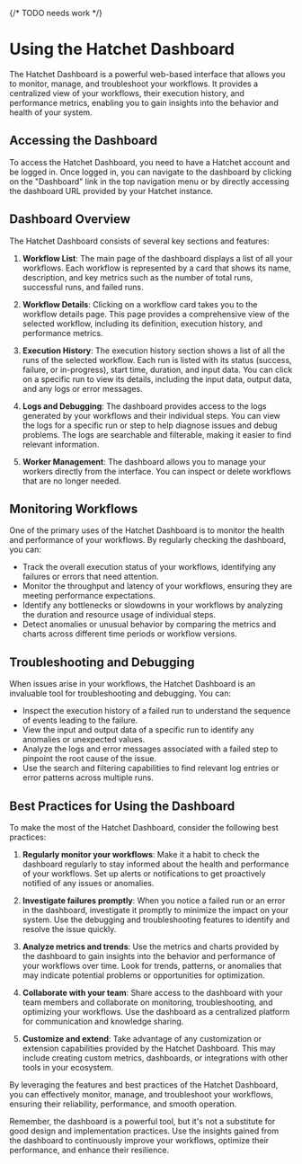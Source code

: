 {/* TODO needs work */}

# Using the Hatchet Dashboard

The Hatchet Dashboard is a powerful web-based interface that allows you to monitor, manage, and troubleshoot your workflows. It provides a centralized view of your workflows, their execution history, and performance metrics, enabling you to gain insights into the behavior and health of your system.

## Accessing the Dashboard

To access the Hatchet Dashboard, you need to have a Hatchet account and be logged in. Once logged in, you can navigate to the dashboard by clicking on the "Dashboard" link in the top navigation menu or by directly accessing the dashboard URL provided by your Hatchet instance.

## Dashboard Overview

The Hatchet Dashboard consists of several key sections and features:

1. **Workflow List**: The main page of the dashboard displays a list of all your workflows. Each workflow is represented by a card that shows its name, description, and key metrics such as the number of total runs, successful runs, and failed runs.

2. **Workflow Details**: Clicking on a workflow card takes you to the workflow details page. This page provides a comprehensive view of the selected workflow, including its definition, execution history, and performance metrics.

3. **Execution History**: The execution history section shows a list of all the runs of the selected workflow. Each run is listed with its status (success, failure, or in-progress), start time, duration, and input data. You can click on a specific run to view its details, including the input data, output data, and any logs or error messages.

4. **Logs and Debugging**: The dashboard provides access to the logs generated by your workflows and their individual steps. You can view the logs for a specific run or step to help diagnose issues and debug problems. The logs are searchable and filterable, making it easier to find relevant information.

5. **Worker Management**: The dashboard allows you to manage your workers directly from the interface. You can inspect or delete workflows that are no longer needed. 

## Monitoring Workflows

One of the primary uses of the Hatchet Dashboard is to monitor the health and performance of your workflows. By regularly checking the dashboard, you can:

- Track the overall execution status of your workflows, identifying any failures or errors that need attention.
- Monitor the throughput and latency of your workflows, ensuring they are meeting performance expectations.
- Identify any bottlenecks or slowdowns in your workflows by analyzing the duration and resource usage of individual steps.
- Detect anomalies or unusual behavior by comparing the metrics and charts across different time periods or workflow versions.

## Troubleshooting and Debugging

When issues arise in your workflows, the Hatchet Dashboard is an invaluable tool for troubleshooting and debugging. You can:

- Inspect the execution history of a failed run to understand the sequence of events leading to the failure.
- View the input and output data of a specific run to identify any anomalies or unexpected values.
- Analyze the logs and error messages associated with a failed step to pinpoint the root cause of the issue.
- Use the search and filtering capabilities to find relevant log entries or error patterns across multiple runs.

## Best Practices for Using the Dashboard

To make the most of the Hatchet Dashboard, consider the following best practices:

1. **Regularly monitor your workflows**: Make it a habit to check the dashboard regularly to stay informed about the health and performance of your workflows. Set up alerts or notifications to get proactively notified of any issues or anomalies.

2. **Investigate failures promptly**: When you notice a failed run or an error in the dashboard, investigate it promptly to minimize the impact on your system. Use the debugging and troubleshooting features to identify and resolve the issue quickly.

3. **Analyze metrics and trends**: Use the metrics and charts provided by the dashboard to gain insights into the behavior and performance of your workflows over time. Look for trends, patterns, or anomalies that may indicate potential problems or opportunities for optimization.

4. **Collaborate with your team**: Share access to the dashboard with your team members and collaborate on monitoring, troubleshooting, and optimizing your workflows. Use the dashboard as a centralized platform for communication and knowledge sharing.

5. **Customize and extend**: Take advantage of any customization or extension capabilities provided by the Hatchet Dashboard. This may include creating custom metrics, dashboards, or integrations with other tools in your ecosystem.

By leveraging the features and best practices of the Hatchet Dashboard, you can effectively monitor, manage, and troubleshoot your workflows, ensuring their reliability, performance, and smooth operation.

Remember, the dashboard is a powerful tool, but it's not a substitute for good design and implementation practices. Use the insights gained from the dashboard to continuously improve your workflows, optimize their performance, and enhance their resilience.